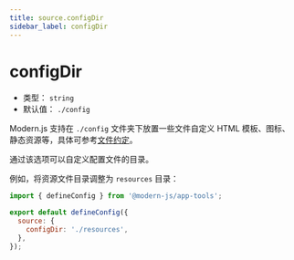 ```yaml
---
title: source.configDir
sidebar_label: configDir
---
```

# configDir

- 类型： `string`
- 默认值： `./config`

Modern.js 支持在 `./config` 文件夹下放置一些文件自定义 HTML 模板、图标、静态资源等，具体可参考[文件约定](/apis/app/hooks/config/html)。

通过该选项可以自定义配置文件的目录。

例如，将资源文件目录调整为 `resources` 目录：

```js title="modern.config.ts"
import { defineConfig } from '@modern-js/app-tools';

export default defineConfig({
  source: {
    configDir: './resources',
  },
});
```
